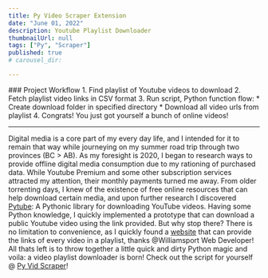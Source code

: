 ```yaml
---
title: Py Video Scraper Extension
date: "June 01, 2022"
description: Youtube Playlist Downloader
thumbnailUrl: null
tags: ["Py", "Scraper"]
published: true
# carousel_dir:

---
```



<div>
  <div>
    ### Project Workflow
    1. Find playlist of Youtube videos to download
    2. Fetch playlist video links in CSV format
    3. Run script, Python function flow:
        * Create download folder in specified directory
        * Download all video urls from playlist
    4. Congrats! You just got yourself a bunch of online videos!
    </div>
  
  ---

  Digital media is a core part of my every day life, and I intended for it to remain that way while journeying on my summer road trip through two provinces (BC > AB).
  As my foresight is 2020, I began to research ways to provide offline digital media consumption due to my rationing of purchased data. 
  While Youtube Premium and some other subscription services attracted my attention, their monthly payments turned me away.
  From older torrenting days, I knew of the existence of free online resources that can help download certain media, and upon further research I discovered [Pytube](https://pytube.io/en/latest/): A Pythonic library for downloading YouTube videos. 
  Having some Python knowledge, I quickly implemented a prototype that can download a public Youtube video using the link provided. But why stop there? 
  There is no limitation to convenience, as I quickly found a [website](http://www.williamsportwebdeveloper.com/FavBackUp.aspx) that can provide the links of every video in a playlist, thanks @Williamsport Web Developer!
  All thats left is to throw together a little quick and dirty Python magic and voila: a video playlist downloader is born!
  Check out the script for yourself @ [Py Vid Scraper](https://github.com/sibulus13/Scraper/blob/master/vidScraper/vidScraper.py)!
</div>